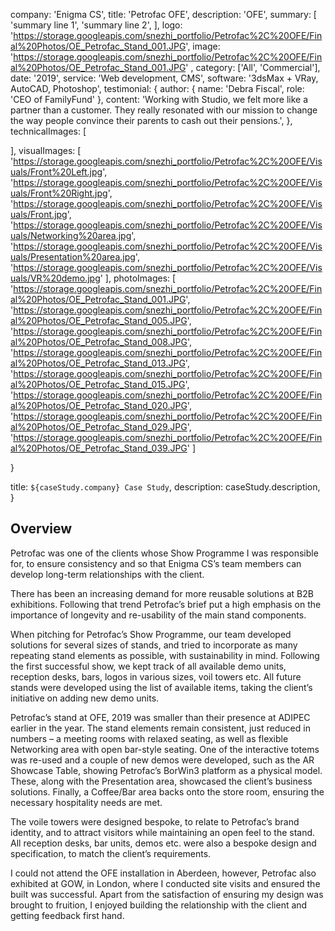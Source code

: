 
  company: 'Enigma CS',
  title: 'Petrofac OFE',
  description:
    'OFE',
  summary: [
    'summary line 1',
    'summary line 2',
  ],
   logo: 'https://storage.googleapis.com/snezhi_portfolio/Petrofac%2C%20OFE/Final%20Photos/OE_Petrofac_Stand_001.JPG',
  image: 'https://storage.googleapis.com/snezhi_portfolio/Petrofac%2C%20OFE/Final%20Photos/OE_Petrofac_Stand_001.JPG' ,
  category: ['All', 'Commercial'],
  date: '2019',
  service: 'Web development, CMS',
  software: '3dsMax + VRay, AutoCAD, Photoshop',
  testimonial: {
    author: { name: 'Debra Fiscal', role: 'CEO of FamilyFund' },
    content:
      'Working with Studio, we felt more like a partner than a customer. They really resonated with our mission to change the way people convince their parents to cash out their pensions.',
  },
  technicalImages: [

  ],
  visualImages: [
    'https://storage.googleapis.com/snezhi_portfolio/Petrofac%2C%20OFE/Visuals/Front%20Left.jpg',
    'https://storage.googleapis.com/snezhi_portfolio/Petrofac%2C%20OFE/Visuals/Front%20Right.jpg',
    'https://storage.googleapis.com/snezhi_portfolio/Petrofac%2C%20OFE/Visuals/Front.jpg',
    'https://storage.googleapis.com/snezhi_portfolio/Petrofac%2C%20OFE/Visuals/Networking%20area.jpg',
    'https://storage.googleapis.com/snezhi_portfolio/Petrofac%2C%20OFE/Visuals/Presentation%20area.jpg',
    'https://storage.googleapis.com/snezhi_portfolio/Petrofac%2C%20OFE/Visuals/VR%20demo.jpg'
  ],
  photoImages: [
    'https://storage.googleapis.com/snezhi_portfolio/Petrofac%2C%20OFE/Final%20Photos/OE_Petrofac_Stand_001.JPG',
    'https://storage.googleapis.com/snezhi_portfolio/Petrofac%2C%20OFE/Final%20Photos/OE_Petrofac_Stand_005.JPG',
    'https://storage.googleapis.com/snezhi_portfolio/Petrofac%2C%20OFE/Final%20Photos/OE_Petrofac_Stand_008.JPG',
    'https://storage.googleapis.com/snezhi_portfolio/Petrofac%2C%20OFE/Final%20Photos/OE_Petrofac_Stand_013.JPG',
    'https://storage.googleapis.com/snezhi_portfolio/Petrofac%2C%20OFE/Final%20Photos/OE_Petrofac_Stand_015.JPG',
    'https://storage.googleapis.com/snezhi_portfolio/Petrofac%2C%20OFE/Final%20Photos/OE_Petrofac_Stand_020.JPG',
    'https://storage.googleapis.com/snezhi_portfolio/Petrofac%2C%20OFE/Final%20Photos/OE_Petrofac_Stand_029.JPG',
    'https://storage.googleapis.com/snezhi_portfolio/Petrofac%2C%20OFE/Final%20Photos/OE_Petrofac_Stand_039.JPG'
  ]
  
}

  title: `${caseStudy.company} Case Study`,
  description: caseStudy.description,
}

## Overview

Petrofac was one of the clients whose Show Programme I was responsible for, to ensure consistency and so that Enigma CS’s team members can develop long-term relationships with the client.

There has been an increasing demand for more reusable solutions at B2B exhibitions. Following that trend Petrofac’s brief put a high emphasis on the importance of longevity and re-usability of the main stand components.

When pitching for Petrofac’s Show Programme, our team developed solutions for several sizes of stands, and tried to incorporate as many repeating stand elements as possible, with sustainability in mind. Following the first successful show, we kept track of all available demo units, reception desks, bars, logos in various sizes, voil towers etc. All future stands were developed using the list of available items, taking the client’s initiative on adding new demo units. 

Petrofac’s stand at OFE, 2019 was smaller than their presence at ADIPEC earlier in the year. The stand elements remain consistent, just reduced in numbers – a meeting rooms with relaxed seating, as well as flexible Networking area with open bar-style seating. One of the interactive totems was re-used and a couple of new demos were developed, such as the AR Showcase Table, showing Petrofac’s BorWin3 platform as a physical model. These, along with the Presentation area, showcased the client’s business solutions. Finally, a Coffee/Bar area backs onto the store room, ensuring the necessary hospitality needs are met.

The voile towers were designed bespoke, to relate to Petrofac’s brand identity, and to attract visitors while maintaining an open feel to the stand. All reception desks, bar units, demos etc. were also a bespoke design and specification, to match the client’s requirements.

I could not attend the OFE installation in Aberdeen, however, Petrofac also exhibited at GOW, in London, where I conducted site visits and ensured the built was successful. Apart from the satisfaction of ensuring my design was brought to fruition, I enjoyed building the relationship with the client and getting feedback first hand.
